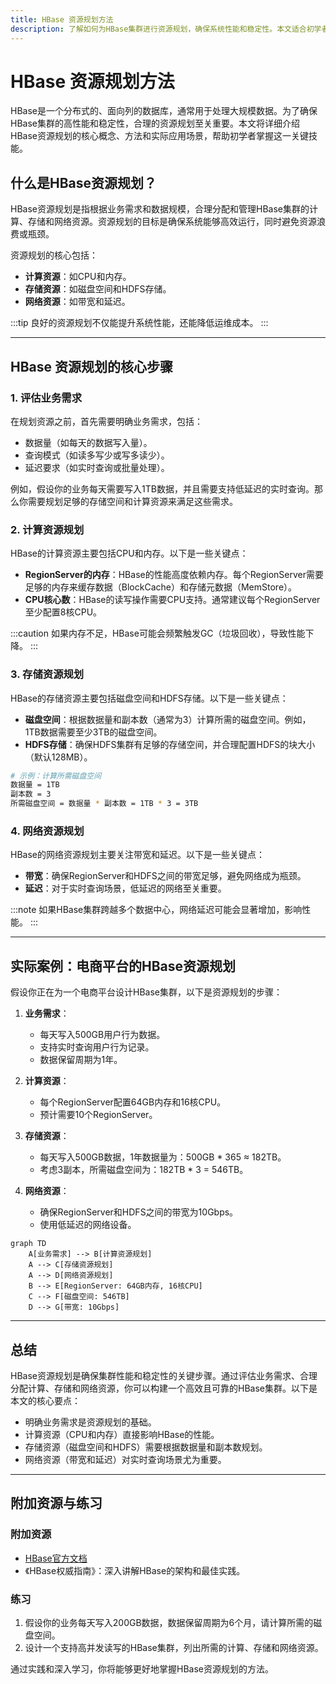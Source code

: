 ```yaml
---
title: HBase 资源规划方法
description: 了解如何为HBase集群进行资源规划，确保系统性能和稳定性。本文适合初学者，涵盖资源规划的核心概念、实际案例和最佳实践。
---
```


# HBase 资源规划方法

HBase是一个分布式的、面向列的数据库，通常用于处理大规模数据。为了确保HBase集群的高性能和稳定性，合理的资源规划至关重要。本文将详细介绍HBase资源规划的核心概念、方法和实际应用场景，帮助初学者掌握这一关键技能。

## 什么是HBase资源规划？

HBase资源规划是指根据业务需求和数据规模，合理分配和管理HBase集群的计算、存储和网络资源。资源规划的目标是确保系统能够高效运行，同时避免资源浪费或瓶颈。

资源规划的核心包括：
- **计算资源**：如CPU和内存。
- **存储资源**：如磁盘空间和HDFS存储。
- **网络资源**：如带宽和延迟。

:::tip
良好的资源规划不仅能提升系统性能，还能降低运维成本。
:::

---

## HBase 资源规划的核心步骤

### 1. 评估业务需求
在规划资源之前，首先需要明确业务需求，包括：
- 数据量（如每天的数据写入量）。
- 查询模式（如读多写少或写多读少）。
- 延迟要求（如实时查询或批量处理）。

例如，假设你的业务每天需要写入1TB数据，并且需要支持低延迟的实时查询。那么你需要规划足够的存储空间和计算资源来满足这些需求。

### 2. 计算资源规划
HBase的计算资源主要包括CPU和内存。以下是一些关键点：
- **RegionServer的内存**：HBase的性能高度依赖内存。每个RegionServer需要足够的内存来缓存数据（BlockCache）和存储元数据（MemStore）。
- **CPU核心数**：HBase的读写操作需要CPU支持。通常建议每个RegionServer至少配置8核CPU。

:::caution
如果内存不足，HBase可能会频繁触发GC（垃圾回收），导致性能下降。
:::

### 3. 存储资源规划
HBase的存储资源主要包括磁盘空间和HDFS存储。以下是一些关键点：
- **磁盘空间**：根据数据量和副本数（通常为3）计算所需的磁盘空间。例如，1TB数据需要至少3TB的磁盘空间。
- **HDFS存储**：确保HDFS集群有足够的存储空间，并合理配置HDFS的块大小（默认128MB）。

```bash
# 示例：计算所需磁盘空间
数据量 = 1TB
副本数 = 3
所需磁盘空间 = 数据量 * 副本数 = 1TB * 3 = 3TB
```

### 4. 网络资源规划
HBase的网络资源规划主要关注带宽和延迟。以下是一些关键点：
- **带宽**：确保RegionServer和HDFS之间的带宽足够，避免网络成为瓶颈。
- **延迟**：对于实时查询场景，低延迟的网络至关重要。

:::note
如果HBase集群跨越多个数据中心，网络延迟可能会显著增加，影响性能。
:::

---

## 实际案例：电商平台的HBase资源规划

假设你正在为一个电商平台设计HBase集群，以下是资源规划的步骤：

1. **业务需求**：
   - 每天写入500GB用户行为数据。
   - 支持实时查询用户行为记录。
   - 数据保留周期为1年。

2. **计算资源**：
   - 每个RegionServer配置64GB内存和16核CPU。
   - 预计需要10个RegionServer。

3. **存储资源**：
   - 每天写入500GB数据，1年数据量为：500GB * 365 ≈ 182TB。
   - 考虑3副本，所需磁盘空间为：182TB * 3 = 546TB。

4. **网络资源**：
   - 确保RegionServer和HDFS之间的带宽为10Gbps。
   - 使用低延迟的网络设备。

```mermaid
graph TD
    A[业务需求] --> B[计算资源规划]
    A --> C[存储资源规划]
    A --> D[网络资源规划]
    B --> E[RegionServer: 64GB内存, 16核CPU]
    C --> F[磁盘空间: 546TB]
    D --> G[带宽: 10Gbps]
```

---

## 总结

HBase资源规划是确保集群性能和稳定性的关键步骤。通过评估业务需求、合理分配计算、存储和网络资源，你可以构建一个高效且可靠的HBase集群。以下是本文的核心要点：
- 明确业务需求是资源规划的基础。
- 计算资源（CPU和内存）直接影响HBase的性能。
- 存储资源（磁盘空间和HDFS）需要根据数据量和副本数规划。
- 网络资源（带宽和延迟）对实时查询场景尤为重要。

---

## 附加资源与练习

### 附加资源
- [HBase官方文档](https://hbase.apache.org/)
- 《HBase权威指南》：深入讲解HBase的架构和最佳实践。

### 练习
1. 假设你的业务每天写入200GB数据，数据保留周期为6个月，请计算所需的磁盘空间。
2. 设计一个支持高并发读写的HBase集群，列出所需的计算、存储和网络资源。

通过实践和深入学习，你将能够更好地掌握HBase资源规划的方法。